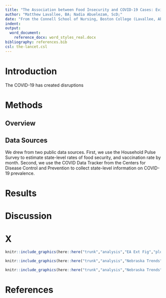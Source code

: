 ```yaml
---
title: "The Association between Food Insecurity and COVID-19 Cases: Evidence from Nebraska SNAP Policy"
author: "Matthew Lavallee, BA; Nadia Abuelezam, ScD;"
date: "From the Connell School of Nursing, Boston College (Lavallee, Abuelezam)"
indent:
output: 
  word_document:
    reference_docx: word_styles_real.docx
bibliography: references.bib
csl: the-lancet.csl
---
```


\newpage

# Introduction
The COVID-19 has created disruptions 

# Methods

## Overview

## Data Sources

We drew from two public data sources. First, we use the Household Pulse Survey to estimate state-level rates of food security, and vaccination rate by month. Second, we use the COVID Data Tracker from the Centers for Disease Control and Prevention to collect state-level information on COVID-19 prevalence.

# Results

# Discussion

# X

```r
knitr::include_graphics(here::here("trunk","analysis","EA Ext Fig","plot.png"))
```

```r
knitr::include_graphics(here::here("trunk","analysis","Nebraska Trends","plot.png"))
```

```r
knitr::include_graphics(here::here("trunk","analysis","Nebraska Trends","plot2.png"))
```

\newpage
# References
